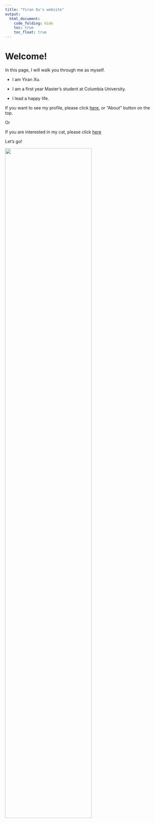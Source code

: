 ```yaml
---
title: "Yiran Xu's website"
output: 
  html_document:
    code_folding: hide
    toc: true
    toc_float: true
---
```


# Welcome!

In this page, I will walk you through me as myself. 

* I am Yiran Xu. 

* I am a first year Master's student at Columbia University. 

* I lead a happy life.

If you want to see my profile, please click [here](about.html), or "About" button on the top.

Or

If you are interested in my cat, please click [here](cat.html)

Let's go!

<img src="images/De_Bruyne.jpg" style="width:75%">
